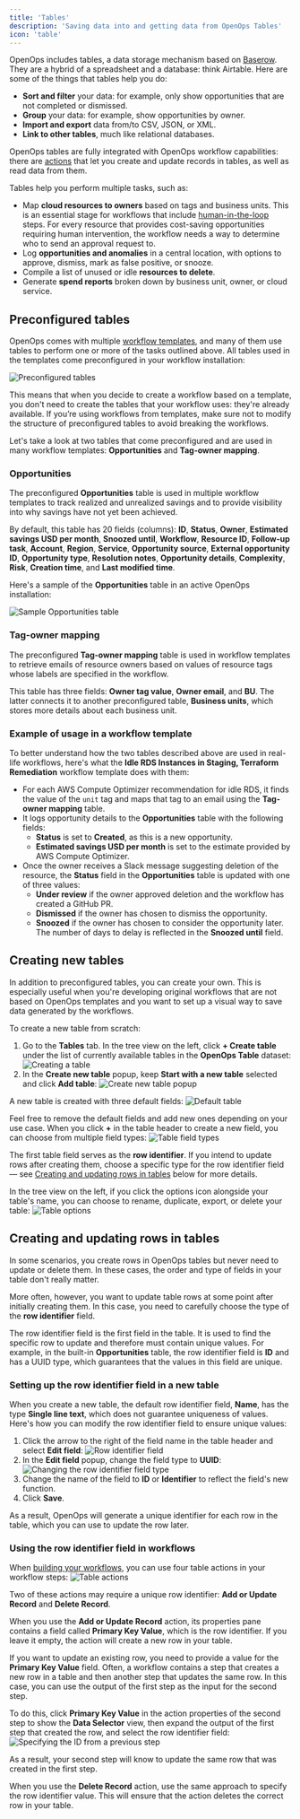 ```yaml
---
title: 'Tables'
description: 'Saving data into and getting data from OpenOps Tables'
icon: 'table'
---
```


OpenOps includes tables, a data storage mechanism based on [Baserow](https://baserow.io/user-docs/intro-to-tables). They are a hybrid of a spreadsheet and a database: think Airtable. Here are some of the things that tables help you do:
* **Sort and filter** your data: for example, only show opportunities that are not completed or dismissed.
* **Group** your data: for example, show opportunities by owner.
* **Import and export** data from/to CSV, JSON, or XML.
* **Link to other tables**, much like relational databases.

OpenOps tables are fully integrated with OpenOps workflow capabilities: there are [actions](/workflow-management/actions/) that let you create and update records in tables, as well as read data from them.

Tables help you perform multiple tasks, such as:
* Map **cloud resources to owners** based on tags and business units. This is an essential stage for workflows that include [human-in-the-loop](/workflow-management/human-in-the-loop/) steps. For every resource that provides cost-saving opportunities requiring human intervention, the workflow needs a way to determine who to send an approval request to.
* Log **opportunities and anomalies** in a central location, with options to approve, dismiss, mark as false positive, or snooze.
* Compile a list of unused or idle **resources to delete**.
* Generate **spend reports** broken down by business unit, owner, or cloud service.

## Preconfigured tables

OpenOps comes with multiple [workflow templates](/workflow-management/workflow-templates/), and many of them use tables to perform one or more of the tasks outlined above. All tables used in the templates come preconfigured in your workflow installation:

![Preconfigured tables](/images/tables-preconfigured.png)

This means that when you decide to create a workflow based on a template, you don't need to create the tables that your workflow uses: they're already available. If you’re using workflows from templates, make sure not to modify the structure of preconfigured tables to avoid breaking the workflows.

Let's take a look at two tables that come preconfigured and are used in many workflow templates: **Opportunities** and **Tag-owner mapping**.

### Opportunities

The preconfigured **Opportunities** table is used in multiple workflow templates to track realized and unrealized savings and to provide visibility into why savings have not yet been achieved.

By default, this table has 20 fields (columns): **ID**, **Status**, **Owner**, **Estimated savings USD per month**, **Snoozed until**, **Workflow**, **Resource ID**, **Follow-up task**, **Account**, **Region**, **Service**, **Opportunity source**, **External opportunity ID**, **Opportunity type**, **Resolution notes**, **Opportunity details**, **Complexity**, **Risk**, **Creation time**, and **Last modified time**.

Here's a sample of the **Opportunities** table in an active OpenOps installation:

![Sample Opportunities table](/images/tables-opportunity.png)

### Tag-owner mapping

The preconfigured **Tag-owner mapping** table is used in workflow templates to retrieve emails of resource owners based on values of resource tags whose labels are specified in the workflow.

This table has three fields: **Owner tag value**, **Owner email**, and **BU**. The latter connects it to another preconfigured table, **Business units**, which stores more details about each business unit.

### Example of usage in a workflow template

To better understand how the two tables described above are used in real-life workflows, here's what the **Idle RDS Instances in Staging, Terraform Remediation** workflow template does with them:
* For each AWS Compute Optimizer recommendation for idle RDS, it finds the value of the `unit` tag and maps that tag to an email using the **Tag-owner mapping** table.
* It logs opportunity details to the **Opportunities** table with the following fields:
    * **Status** is set to **Created**, as this is a new opportunity.
    * **Estimated savings USD per month** is set to the estimate provided by AWS Compute Optimizer.
* Once the owner receives a Slack message suggesting deletion of the resource, the **Status** field in the **Opportunities** table is updated with one of three values:
    * **Under review** if the owner approved deletion and the workflow has created a GitHub PR.
    * **Dismissed** if the owner has chosen to dismiss the opportunity.
    * **Snoozed** if the owner has chosen to consider the opportunity later. The number of days to delay is reflected in the **Snoozed until** field.

## Creating new tables

In addition to preconfigured tables, you can create your own. This is especially useful when you're developing original workflows that are not based on OpenOps templates and you want to set up a visual way to save data generated by the workflows.

To create a new table from scratch:

1. Go to the **Tables** tab. In the tree view on the left, click **+ Create table** under the list of currently available tables in the **OpenOps Table** dataset:
    ![Creating a table](/images/tables-tree-create.png)
2. In the **Create new table** popup, keep **Start with a new table** selected and click **Add table**:
    ![Create new table popup](/images/tables-create-new-table.png)

A new table is created with three default fields:
![Default table](/images/tables-default.png)

Feel free to remove the default fields and add new ones depending on your use case. When you click **+** in the table header to create a new field, you can choose from multiple field types:
![Table field types](/images/tables-add-fields.png)

The first table field serves as the **row identifier**. If you intend to update rows after creating them, choose a specific type for the row identifier field — see [Creating and updating rows in tables](#creating-and-updating-rows-in-tables) below for more details.

In the tree view on the left, if you click the options icon alongside your table's name, you can choose to rename, duplicate, export, or delete your table:
![Table options](/images/tables-table-options.png)

## Creating and updating rows in tables

In some scenarios, you create rows in OpenOps tables but never need to update or delete them. In these cases, the order and type of fields in your table don't really matter.

More often, however, you want to update table rows at some point after initially creating them. In this case, you need to carefully choose the type of the **row identifier** field.

The row identifier field is the first field in the table. It is used to find the specific row to update and therefore must contain unique values. For example, in the built-in **Opportunities** table, the row identifier field is **ID** and has a UUID type, which guarantees that the values in this field are unique.

### Setting up the row identifier field in a new table

When you create a new table, the default row identifier field, **Name**, has the type **Single line text**, which does not guarantee uniqueness of values. Here's how you can modify the row identifier field to ensure unique values:

1. Click the arrow to the right of the field name in the table header and select **Edit field**:
![Row identifier field](/images/tables-row-identifier-edit-field.png)
2. In the **Edit field** popup, change the field type to **UUID**:
![Changing the row identifier field type](/images/tables-row-identifier-uuid.png)
3. Change the name of the field to **ID** or **Identifier** to reflect the field's new function.
4. Click **Save**.

As a result, OpenOps will generate a unique identifier for each row in the table, which you can use to update the row later.

### Using the row identifier field in workflows

When [building your workflows](/workflow-management/building-workflows/), you can use four table actions in your workflow steps:
![Table actions](/images/tables-actions.png)

Two of these actions may require a unique row identifier: **Add or Update Record** and **Delete Record**.

When you use the **Add or Update Record** action, its properties pane contains a field called **Primary Key Value**, which is the row identifier. If you leave it empty, the action will create a new row in your table.

If you want to update an existing row, you need to provide a value for the **Primary Key Value** field. Often, a workflow contains a step that creates a new row in a table and then another step that updates the same row. In this case, you can use the output of the first step as the input for the second step.

To do this, click **Primary Key Value** in the action properties of the second step to show the **Data Selector** view, then expand the output of the first step that created the row, and select the row identifier field:
![Specifying the ID from a previous step](/images/tables-actions-id-from-previous-action.png)

As a result, your second step will know to update the same row that was created in the first step.

When you use the **Delete Record** action, use the same approach to specify the row identifier value. This will ensure that the action deletes the correct row in your table.
